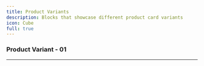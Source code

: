 ```yaml
---
title: Product Variants
description: Blocks that showcase different product card variants
icon: Cube
full: true
---
```


### Product Variant - 01
<ComponentPreview 
  name="product-variant-01-block"
  classNameComponentContainer='min-h-[700px] md:px-6' 
/>

---

